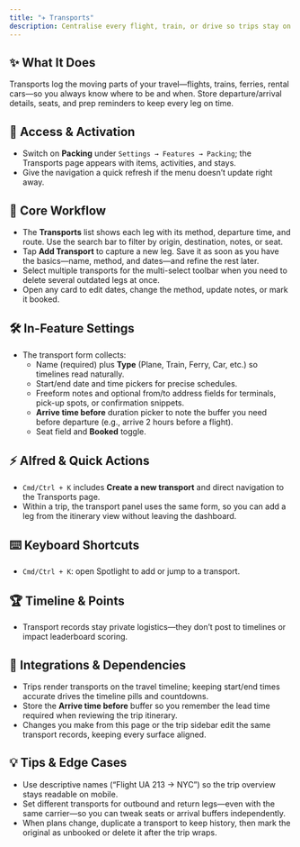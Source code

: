 ```yaml
---
title: "✈️ Transports"
description: Centralise every flight, train, or drive so trips stay on schedule and stress-free
---
```


## ✨ What It Does

Transports log the moving parts of your travel—flights, trains, ferries, rental cars—so you always know where to be and when. Store departure/arrival details, seats, and prep reminders to keep every leg on time.

## 🚪 Access & Activation

- Switch on **Packing** under `Settings → Features → Packing`; the Transports page appears with items, activities, and stays.
- Give the navigation a quick refresh if the menu doesn’t update right away.

## 🧭 Core Workflow

- The **Transports** list shows each leg with its method, departure time, and route. Use the search bar to filter by origin, destination, notes, or seat.
- Tap **Add Transport** to capture a new leg. Save it as soon as you have the basics—name, method, and dates—and refine the rest later.
- Select multiple transports for the multi-select toolbar when you need to delete several outdated legs at once.
- Open any card to edit dates, change the method, update notes, or mark it booked.

## 🛠️ In-Feature Settings

- The transport form collects:
  - Name (required) plus **Type** (Plane, Train, Ferry, Car, etc.) so timelines read naturally.
  - Start/end date and time pickers for precise schedules.
  - Freeform notes and optional from/to address fields for terminals, pick-up spots, or confirmation snippets.
  - **Arrive time before** duration picker to note the buffer you need before departure (e.g., arrive 2 hours before a flight).
  - Seat field and **Booked** toggle.

## ⚡ Alfred & Quick Actions

- `Cmd/Ctrl + K` includes **Create a new transport** and direct navigation to the Transports page.
- Within a trip, the transport panel uses the same form, so you can add a leg from the itinerary view without leaving the dashboard.

## ⌨️ Keyboard Shortcuts

- `Cmd/Ctrl + K`: open Spotlight to add or jump to a transport.

## 🏆 Timeline & Points

- Transport records stay private logistics—they don’t post to timelines or impact leaderboard scoring.

## 🔗 Integrations & Dependencies

- Trips render transports on the travel timeline; keeping start/end times accurate drives the timeline pills and countdowns.
- Store the **Arrive time before** buffer so you remember the lead time required when reviewing the trip itinerary.
- Changes you make from this page or the trip sidebar edit the same transport records, keeping every surface aligned.

## 💡 Tips & Edge Cases

- Use descriptive names (“Flight UA 213 → NYC”) so the trip overview stays readable on mobile.
- Set different transports for outbound and return legs—even with the same carrier—so you can tweak seats or arrival buffers independently.
- When plans change, duplicate a transport to keep history, then mark the original as unbooked or delete it after the trip wraps.
